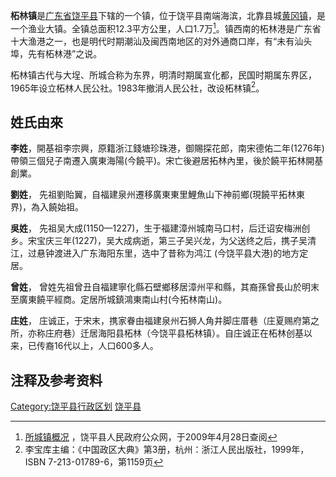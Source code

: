 {{中国乡级行政区|44/51/22/122/000}}
'''柘林镇'''是[[广东省|广东省]][[饶平县|饶平县]]下辖的一个镇，位于饶平县南端海滨，北靠县城[[黄冈镇|黄冈镇]]，是一个渔业大镇。全镇总面积12.3平方公里，人口1.7万<ref>[http://www.raoping.gov.cn/rpgk/czfm-18.asp 所城镇概况] {{webarchive|url=https://web.archive.org/web/20080919125259/http://www.raoping.gov.cn/rpgk/czfm-18.asp |date=2008-09-19 }}，饶平县人民政府公众网，于2009年4月28日查阅</ref>。镇西南的柘林港是广东省十大渔港之一，也是明代时期潮汕及闽西南地区的对外通商口岸，有“未有汕头埠，先有柘林港”之说。

柘林镇古代与大埕、所城合称为东界，明清时期属宣化都，民国时期属东界区，1965年设立柘林人民公社。1983年撤消人民公社，改设柘林镇<ref>李宝库主编：《中国政区大典》第3册，杭州：浙江人民出版社，1999年，ISBN 7-213-01789-6，第1159页</ref>。

== 姓氏由來 ==

'''李姓'''，開基祖李宗興，原籍浙江錢塘珍珠港，御賜探花郎，南宋德佑二年(1276年)帶領三個兒子南遷入廣東海陽(今饒平)。宋亡後避居拓林內里，後於饒平拓林開基創業。

'''劉姓'''， 先祖劉貽翼，自福建泉州遷移廣東東里鯉魚山下神前鄉(現饒平拓林東界)，為入饒始祖。

'''吳姓'''， 先祖吴大成(1150—1227)，生于福建漳州城南马口村，后迁诏安梅洲创乡。宋宝庆三年(1227)，吴大成病逝，第三子吴兴龙，为父送终之后，携子吴清江，过悬钟渡进入广东海阳东里，选中了昔称为鸿江 (今饶平县大港)的地方定居。

'''曾姓'''， 曾姓先祖曾丑自福建寧化縣石壁鄉移居漳州平和縣，其裔孫曾長山於明末至廣東饒平經商。定居所城鎮鴻東南山村(今拓林南山)。

'''庄姓'''， 庄诚正，于宋末，携家眷由福建泉州石狮人角井脚庄厝巷（庄夏赐府第之所，亦称庄府巷）迁居海阳县柘林（今饶平县柘林镇）。自庄诚正在柘林创基以来，已传裔16代以上，人口600多人。

==注释及参考资料==
<div class="references-small">
<references />
</div>

{{广东小作品}}
{{饶平县行政区划}}
[[Category:饶平县行政区划|Category:饶平县行政区划]]
[[Category:潮州建制镇|饶平县]]